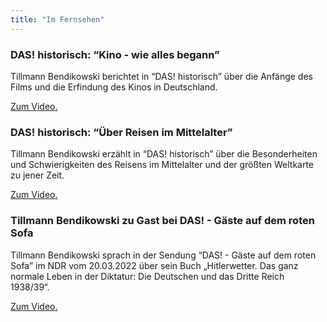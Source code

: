```yaml
---
title: "Im Fernsehen"
---
```


### DAS! historisch: "Kino - wie alles begann"

Tillmann Bendikowski berichtet in "DAS! historisch" über die Anfänge des Films und die Erfindung des Kinos in Deutschland.  
 
[Zum Video.](https://www.ndr.de/fernsehen/sendungen/das/Anfaenge-des-Films-Wie-Technik-Pioniere-Kino-erfanden,dasx30436.html)

### DAS! historisch: "Über Reisen im Mittelalter"

Tillmann Bendikowski erzählt in "DAS! historisch" über die Besonderheiten und Schwierigkeiten des Reisens im Mittelalter und der größten Weltkarte zu jener Zeit. 

[Zum Video.](https://www.ndr.de/fernsehen/sendungen/das/DAS-historisch-Ueber-Reisen-im-Mittelalter,dasx29156.html)

### Tillmann Bendikowski zu Gast bei DAS! - Gäste auf dem roten Sofa

Tillmann Bendikowski sprach in der Sendung "DAS! - Gäste auf dem roten Sofa" im NDR vom 20.03.2022 über sein Buch „Hitlerwetter. Das ganz normale Leben in der Diktatur: Die Deutschen und das Dritte Reich 1938/39“. 

[Zum Video.](https://www.ndr.de/kultur/buch/tipps/Hitlerwetter-Buch-erzaehlt-vom-Alltag-in-der-NS-Diktatur,hitlerwetter100.html)

